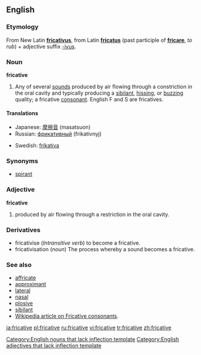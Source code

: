 ==English==

===Etymology===
From New Latin '''[[fricativus]]''', from Latin '''[[fricatus]]''' (past participle of '''[[fricare]]''', ''to rub'') + adjective suffix [[-ivus]].

===Noun===
'''fricative'''[[Category:English nouns that lack inflection template]]

# {{phonetics}} Any of several [[sound]]s produced by air flowing through a constriction in the oral cavity and typically producing a [[sibilant]], [[hissing]], or [[buzzing]] quality; a fricative [[consonant]]. English F and S are fricatives.

====Translations====
{{top}}
*Japanese: [[摩擦音]] (masatsuon)
*Russian: [[фрикативный]] (frikativnyj) {{m}}
{{mid}}
*Swedish: [[frikativa]] {{c}}
{{bottom}}

===Synonyms===
*[[spirant]]

===Adjective===
'''fricative'''[[Category:English adjectives that lack inflection template]]

# {{phonetics}} produced by air flowing through a restriction in the oral cavity.

===Derivatives===
{{rfc-header|Derivatives}}
*fricativise (''Intransitive verb'') to become a fricative.
*fricativisation (''noun'') The process whereby a sound becomes a fricative.

===See also===
*[[affricate]]
*[[approximant]]
*[[lateral]]
*[[nasal]]
*[[plosive]]
*[[sibilant]]
*[[w:fricative consonant|Wikipedia article on Fricative consonants]].

[[ja:fricative]]
[[pl:fricative]]
[[ru:fricative]]
[[vi:fricative]]
[[tr:fricative]]
[[zh:fricative]]